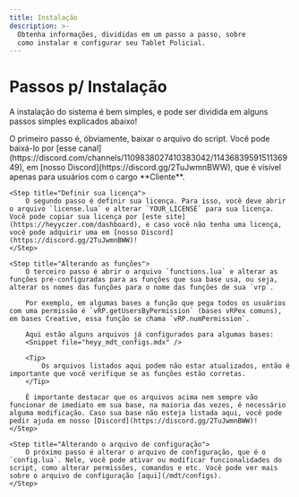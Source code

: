 ```yaml
---
title: Instalação
description: >-
  Obtenha informações, divididas em um passo a passo, sobre
  como instalar e configurar seu Tablet Policial.
---
```


# Passos p/ Instalação

A instalação do sistema é bem simples, e pode ser dividida em alguns passos simples explicados abaixo!

<Steps>
	<Step title="Baixando">
		O primeiro passo é, óbviamente, baixar o arquivo do script. Você pode baixá-lo por [esse canal](https://discord.com/channels/1109838027410383042/1143683959151136949), em [nosso Discord](https://discord.gg/2TuJwmnBWW), que é visível apenas para usuários com o cargo **Cliente**.
	</Step>

	<Step title="Definir sua licença">
		O segundo passo é definir sua licença. Para isso, você deve abrir o arquivo `license.lua` e alterar `YOUR_LICENSE` para sua licença. Você pode copiar sua licença por [este site](https://heyyczer.com/dashboard), e caso você não tenha uma licença, você pode adquirir uma em [nosso Discord](https://discord.gg/2TuJwmnBWW)!
	</Step>

	<Step title="Alterando as funções">
		O terceiro passo é abrir o arquivo `functions.lua` e alterar as funções pré-configuradas para as funções que sua base usa, ou seja, alterar os nomes das funções para o nome das funções de sua `vrp`.

		Por exemplo, em algumas bases a função que pega todos os usuários com uma permissão é `vRP.getUsersByPermission` (bases vRPex comuns), em bases Creative, essa função se chama `vRP.numPermission`.

		Aqui estão alguns arquivos já configurados para algumas bases:
		<Snippet file="heyy_mdt_configs.mdx" />

		<Tip>
			Os arquivos listados aqui podem não estar atualizados, então é importante que você verifique se as funções estão corretas.
		</Tip>

		É importante destacar que os arquivos acima nem sempre vão funcionar de imediato em sua base, na maioria das vezes, é necessário alguma modificação. Caso sua base não esteja listada aqui, você pode pedir ajuda em nosso [Discord](https://discord.gg/2TuJwmnBWW)!
	</Step>

	<Step title="Alterando o arquivo de configuração">
		O próximo passo é alterar o arquivo de configuração, que é o `config.lua`. Nele, você pode ativar ou modificar funcionalidades do script, como alterar permissões, comandos e etc. Você pode ver mais sobre o arquivo de configuração [aqui](/mdt/configs).
	</Step>
</Steps>